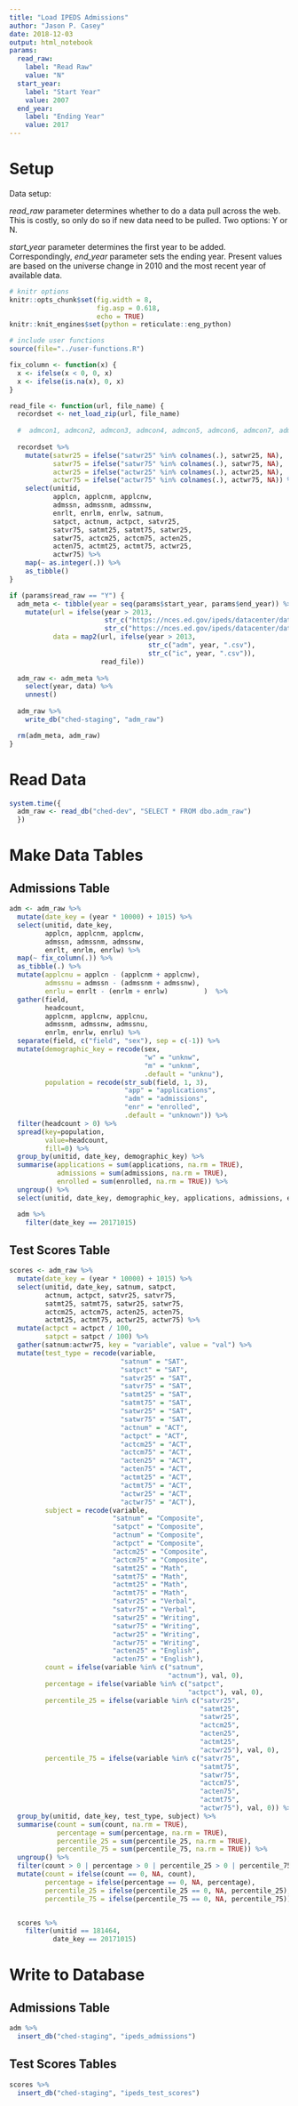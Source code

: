 ```yaml
---
title: "Load IPEDS Admissions"
author: "Jason P. Casey"
date: 2018-12-03
output: html_notebook
params:
  read_raw:
    label: "Read Raw"
    value: "N"
  start_year:
    label: "Start Year"
    value: 2007
  end_year:
    label: "Ending Year"
    value: 2017
---
```


# Setup

Data setup:

_read_raw_ parameter determines whether to do a data pull across the web.  This is costly, so only do so if new data need to be pulled.  Two options: Y or N.

_start_year_ parameter determines the first year to be added.  Correspondingly,
_end_year_ parameter sets the ending year.  Present values are based on the universe change in 2010 and the most recent year of available data.

```r
# knitr options
knitr::opts_chunk$set(fig.width = 8,
                      fig.asp = 0.618,
                      echo = TRUE)
knitr::knit_engines$set(python = reticulate::eng_python)

# include user functions
source(file="../user-functions.R")

fix_column <- function(x) {
  x <- ifelse(x < 0, 0, x)
  x <- ifelse(is.na(x), 0, x)
}

read_file <- function(url, file_name) {
  recordset <- net_load_zip(url, file_name)
  
  #  admcon1, admcon2, admcon3, admcon4, admcon5, admcon6, admcon7, admcon8, admcon9,
  
  recordset %>%
    mutate(satwr25 = ifelse("satwr25" %in% colnames(.), satwr25, NA),
           satwr75 = ifelse("satwr75" %in% colnames(.), satwr75, NA),
           actwr25 = ifelse("actwr25" %in% colnames(.), actwr25, NA),
           actwr75 = ifelse("actwr75" %in% colnames(.), actwr75, NA)) %>%
    select(unitid,
           applcn, applcnm, applcnw,
           admssn, admssnm, admssnw,
           enrlt, enrlm, enrlw, satnum,
           satpct, actnum, actpct, satvr25,
           satvr75, satmt25, satmt75, satwr25,
           satwr75, actcm25, actcm75, acten25,
           acten75, actmt25, actmt75, actwr25,
           actwr75) %>%
    map(~ as.integer(.)) %>%
    as_tibble()
}

if (params$read_raw == "Y") {
  adm_meta <- tibble(year = seq(params$start_year, params$end_year)) %>%
    mutate(url = ifelse(year > 2013,
                        str_c("https://nces.ed.gov/ipeds/datacenter/data/adm", year, ".zip"),
                        str_c("https://nces.ed.gov/ipeds/datacenter/data/ic", year, ".zip")),
           data = map2(url, ifelse(year > 2013, 
                                   str_c("adm", year, ".csv"),
                                   str_c("ic", year, ".csv")),
                       read_file))
  
  adm_raw <- adm_meta %>%
    select(year, data) %>%
    unnest()
  
  adm_raw %>%
    write_db("ched-staging", "adm_raw")

  rm(adm_meta, adm_raw)
}

```

# Read Data

```r
system.time({
  adm_raw <- read_db("ched-dev", "SELECT * FROM dbo.adm_raw")
  })
```

# Make Data Tables

## Admissions Table



```r
adm <- adm_raw %>%
  mutate(date_key = (year * 10000) + 1015) %>%
  select(unitid, date_key,
         applcn, applcnm, applcnw,
         admssn, admssnm, admssnw,
         enrlt, enrlm, enrlw) %>%
  map(~ fix_column(.)) %>%
  as_tibble(.) %>%
  mutate(applcnu = applcn - (applcnm + applcnw),
         admssnu = admssn - (admssnm + admssnw),
         enrlu = enrlt - (enrlm + enrlw)         )  %>%
  gather(field,
         headcount,
         applcnm, applcnw, applcnu,
         admssnm, admssnw, admssnu,
         enrlm, enrlw, enrlu) %>%
  separate(field, c("field", "sex"), sep = c(-1)) %>%
  mutate(demographic_key = recode(sex,
                                  "w" = "unknw",
                                  "m" = "unknm",
                                  .default = "unknu"),
         population = recode(str_sub(field, 1, 3),
                             "app" = "applications",
                             "adm" = "admissions",
                             "enr" = "enrolled",
                             .default = "unknown")) %>%
  filter(headcount > 0) %>%
  spread(key=population,
         value=headcount,
         fill=0) %>%
  group_by(unitid, date_key, demographic_key) %>%
  summarise(applications = sum(applications, na.rm = TRUE),
            admissions = sum(admissions, na.rm = TRUE),
            enrolled = sum(enrolled, na.rm = TRUE)) %>%
  ungroup() %>%
  select(unitid, date_key, demographic_key, applications, admissions, enrolled)

  adm %>%
    filter(date_key == 20171015)

```

## Test Scores Table

```r
scores <- adm_raw %>%
  mutate(date_key = (year * 10000) + 1015) %>%
  select(unitid, date_key, satnum, satpct,
         actnum, actpct, satvr25, satvr75,
         satmt25, satmt75, satwr25, satwr75,
         actcm25, actcm75, acten25, acten75,
         actmt25, actmt75, actwr25, actwr75) %>%
  mutate(actpct = actpct / 100,
         satpct = satpct / 100) %>%
  gather(satnum:actwr75, key = "variable", value = "val") %>%
  mutate(test_type = recode(variable,
                            "satnum" = "SAT",
                            "satpct" = "SAT",
                            "satvr25" = "SAT",
                            "satvr75" = "SAT",
                            "satmt25" = "SAT",
                            "satmt75" = "SAT",
                            "satwr25" = "SAT",
                            "satwr75" = "SAT",
                            "actnum" = "ACT",
                            "actpct" = "ACT",
                            "actcm25" = "ACT",
                            "actcm75" = "ACT",
                            "acten25" = "ACT",
                            "acten75" = "ACT",
                            "actmt25" = "ACT",
                            "actmt75" = "ACT",
                            "actwr25" = "ACT",
                            "actwr75" = "ACT"),
         subject = recode(variable,
                          "satnum" = "Composite",
                          "satpct" = "Composite",
                          "actnum" = "Composite",
                          "actpct" = "Composite",
                          "actcm25" = "Composite",
                          "actcm75" = "Composite",
                          "satmt25" = "Math",
                          "satmt75" = "Math",
                          "actmt25" = "Math",
                          "actmt75" = "Math",
                          "satvr25" = "Verbal",
                          "satvr75" = "Verbal",
                          "satwr25" = "Writing",
                          "satwr75" = "Writing",
                          "actwr25" = "Writing",
                          "actwr75" = "Writing",
                          "acten25" = "English",
                          "acten75" = "English"),
         count = ifelse(variable %in% c("satnum",
                                        "actnum"), val, 0),
         percentage = ifelse(variable %in% c("satpct",
                                             "actpct"), val, 0),
         percentile_25 = ifelse(variable %in% c("satvr25",
                                                "satmt25",
                                                "satwr25",
                                                "actcm25",
                                                "acten25",
                                                "actmt25",
                                                "actwr25"), val, 0),
         percentile_75 = ifelse(variable %in% c("satvr75",
                                                "satmt75",
                                                "satwr75",
                                                "actcm75",
                                                "acten75",
                                                "actmt75",
                                                "actwr75"), val, 0)) %>%
  group_by(unitid, date_key, test_type, subject) %>%
  summarise(count = sum(count, na.rm = TRUE),
            percentage = sum(percentage, na.rm = TRUE),
            percentile_25 = sum(percentile_25, na.rm = TRUE),
            percentile_75 = sum(percentile_75, na.rm = TRUE)) %>%
  ungroup() %>%
  filter(count > 0 | percentage > 0 | percentile_25 > 0 | percentile_75 > 0) %>%
  mutate(count = ifelse(count == 0, NA, count),
         percentage = ifelse(percentage == 0, NA, percentage),
         percentile_25 = ifelse(percentile_25 == 0, NA, percentile_25),
         percentile_75 = ifelse(percentile_75 == 0, NA, percentile_75))


  scores %>%
    filter(unitid == 181464,
           date_key == 20171015)

```

# Write to Database

## Admissions Table

```r
adm %>%
  insert_db("ched-staging", "ipeds_admissions")
```

## Test Scores Tables

```r
scores %>%
  insert_db("ched-staging", "ipeds_test_scores")
```

